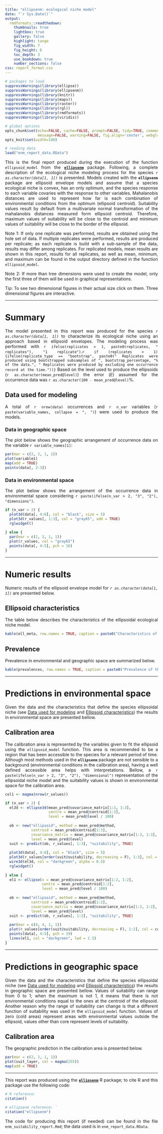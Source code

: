 ```yaml
---
title: "ellipsenm: ecological niche model"
date: "`r Sys.Date()`"
output:
  rmdformats::readthedown:
    thumbnails: true
    lightbox: true
    gallery: false
    highlight: tango
    fig_width: 7
    fig_height: 6
    toc_depth: 3
    use_bookdown: true
    number_sections: false
css: report_format.css
---
```


```r
# packages to load
suppressWarnings(library(ellipse))
suppressWarnings(library(ellipsenm))
suppressWarnings(library(knitr))
suppressWarnings(library(maps))
suppressWarnings(library(raster))
suppressWarnings(library(rgl))
suppressWarnings(library(rmdformats))
suppressWarnings(library(viridis))

# global options
opts_chunk$set(echo=FALSE, cache=FALSE, prompt=FALSE, tidy=TRUE, comment=NA,
               message=FALSE, warning=FALSE, fig.align='center', webgl=hook_webgl)
opts_knit$set(width=100)

# reading data
load("enm_report_data.RData")
```

<style>
body {text-align: justify}
</style>

This is the final report produced during the execution of the function `ellipsoid_model` from the <a href="https://github.com/marlonecobos/ellipsenm" target="_blank">**`ellipsenm`**</a> package. Following, a complete description of the ecological niche modeling process for the species *`r as.character(data[1, 1])`* is presented. Models created with the **`ellipsenm`** package are ellipsoid envelope models and assume that a species ecological niche is convex, has an only optimum, and the species response to each variable covaries with the response to other variables. Mahalanobis distances are used to represent how far is each combination of environmental conditions from the optimum (ellipsoid centroid). Suitability values result by default from a multivariate normal transformation of the mahalanobis distances measured form ellipsoid centroid. Therefore, maximum values of suitability will be close to the centroid and minimum values of suitability will be close to the border of the ellipsoid.

Note 1: If only one replicate was performed, results are obtained using the hole set of data. If multiple replicates were performed, results are produced per replicate; as each replicate is build with a sub-sample of the data, results may differ among replicates. For replicated models, mean results are shown in this report, results for all replicates, as well as mean, minimum, and maximum can be found in the output directory defined in the function `ellipsoid_model`. 

Note 2: If more than tree dimensions were used to create the model, only the first three of them will be used in graphical representations.

Tip: To see two dimensional figures in their actual size click on them. Three dimensional figures are interactive.

<hr>

# Summary

The model presented in this report was produced for the species *`r as.character(data[1, 1])`* to characterize its ecological niche using an approach based in ellipsoid envelopes. The  modeling process was performed with `r ifelse(replicates > 1, paste0(replicates, " replicates"), "1 replicate")`.`r if (replicates > 1) {ifelse(replicate_type == "bootstrap", paste0(" Replicates were produced using bootstrapped subsamples of ", bootstrap_percentage, "% of the data.", " Replicates were produced by excluding one occurrence record at the time."))}` Based on the level used to produce the ellipsoids (`r as.character(mean_pred@level)`) the error (*E*) assumed for the occurrence data was `r as.character(100 - mean_pred@level)`%. 

## Data used for modeling

A total of `r nrow(data)` occurrences and `r n_var` variables (`r paste(variable_names, collapse = ", ")`) were used to produce the models. 

### Data in geographic space

The plot below shows the geographic arrangement of occurrence data on the variable `r variable_names[1]`:

```r
par(mar = c(2, 2, 1, 1))
plot(variable1)
map(add = TRUE)
points(data[, 2:3])
```

### Data in environmental space

The plot below shows the arrangement of the occurrence data in environmental space considering `r paste(ifelse(n_var > 2, "3", "2"), "dimensions")`. 

```r
if (n_var > 2) {
  plot3d(data[, 4:6], col = "black", size = 5)
  plot3d(r_values[, 1:3], col = "gray65", add = TRUE)
  rglwidget()
  
} else {
  par(mar = c(2, 2, 1, 1))
  plot(r_values, col = "gray65")
  points(data[, 4:5], pch = 16) 
}
```

<hr>

# Numeric results

Numeric results of the ellipsoid envelope model for *`r as.character(data[1, 1])`* are presented below. 

## Ellipsoid characteristics

The table below describes the characteristics of the ellipsoidal ecological niche model.  

```r
kable(ell_meta, row.names = TRUE, caption = paste0("Characteristics of the ellipsoid envelope model for ", as.character(data[1, 1]), "."))
```

## Prevalence

Prevalence in environmental and geographic space are summarized below.

```r
kable(prevalences, row.names = TRUE, caption = paste0("Prevalence of the ellipsoid envelope model for ", as.character(data[1, 1]), "."))
```

<hr>

# Predictions in environmental space

Given the data and the characteristics that define the species ellipsoidal niche (see [Data used for modeling] and [Ellipsoid characteristics]) the results in environmental space are presented bellow. 

## Calibration area

The calibration area is represented by the variables given to fit the ellipsoid using the `ellipsoid_model` function. This area is recommended to be a region that has been accessible to the species for a relevant period of time. Although most methods used in the **`ellipsenm`**  package are not sensible to a background (environmental conditions in the calibration area), having a well defined accessible area helps with interpretations. Bellow, a `r paste(ifelse(n_var > 2, "3", "2"), "dimensional")` representation of the ellipsoidal niche model and the suitability values is shown in environmental space for the calibration area.

```r
col1 <- magma(nrow(r_values))

if (n_var > 2) {
  el3d <- ellipse3d(mean_pred@covariance_matrix[1:3, 1:3],
                    centre = mean_pred@centroid[1:3], 
                    level = mean_pred@level / 100)
  
  ob <- new("ellipsoid", method = mean_pred@method, 
            centroid = mean_pred@centroid[1:3], 
            covariance_matrix = mean_pred@covariance_matrix[1:3, 1:3],
            level = mean_pred@level)
  suit <- predict(ob, r_values[, 1:3], "suitability", TRUE)
  
  plot3d(data[, 4:6], col = "black", size = 5)
  plot3d(r_values[order(suit@suitability, decreasing = F), 1:3], col = col1, add = TRUE)
  wire3d(el3d, col = "darkgreen", alpha = 0.5)
  rglwidget()
  
} else {
  el1 <- ellipse(x = mean_pred@covariance_matrix[1:2, 1:2], 
                 centre = mean_pred@centroid[1:2], 
                 level = mean_pred@level / 100)
  
  ob <- new("ellipsoid", method = mean_pred@method, 
            centroid = mean_pred@centroid[1:2], 
            covariance_matrix = mean_pred@covariance_matrix[1:2, 1:2],
            level = mean_pred@level)
  suit <- predict(ob, r_values[, 1:2], "suitability", TRUE)
  
  par(mar = c(4, 4, 1, 1))
  plot(r_values[order(suit@suitability, decreasing = F), 1:2], col = col1)
  points(data[, 4:5], pch = 19) 
  lines(el1, col = "darkgreen", lwd = 1.5)
}
```

<hr>

# Predictions in geographic space

Given the data and the characteristics that define the species ellipsoidal niche (see [Data used for modeling] and [Ellipsoid characteristics]) the results in geographic space are presented bellow. Values of suitability can range from 0 to 1; when the maximum is not 1, it means that there is not environmental conditions equal to the ones at the centroid of the ellipsoid. Another reason why the range of suitability can change is that a different function of suitability was used in the `ellipsoid_model` function. Values of zero (cold areas) represent areas with environmental values outside the ellipsoid, values other than core represent levels of suitability. 

## Calibration area

The geographic prediction in the calibration area is presented below. 

```r
par(mar = c(2, 2, 1, 1))
plot(suit_layer, col = magma(255))
map(add = TRUE)
```

<hr>

This report was produced using the <a href="https://github.com/marlonecobos/ellipsenm" target="_blank">**`ellipsenm`**</a> R package; to cite R and this package use the following code:

```r
# R reference:  
citation()

# ellipsenm reference: `
citation("ellipsenm")
```

The code for producing this report (if needed) can be found in the file `enm_suitability_report.Rmd`; the data used is in `enm_report_data.RData`.
